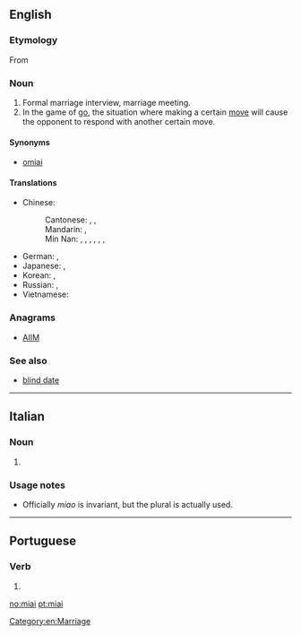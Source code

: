 ==English==
{{wikipedia}}

===Etymology===
From {{etyl|ja|en}} {{m|ja|見合い||tr=みあい, miai|sc=Jpan}}

===Noun===
{{en-noun|-}}

# Formal marriage interview, marriage meeting.
# In the game of [[go]], the situation where making a certain [[move]] will cause the opponent to respond with another certain move.

====Synonyms====
* {{sense|formal marriage interview}} [[omiai]]

====Translations====
{{trans-top-also|formal marriage interview|blind date}}
* Chinese:
*: Cantonese: {{t|yue|相親|sc=Hani}}, {{t|yue|相亲|tr=soeng1 can1|sc=Hani}}, {{t|yue|相睼|tr=soeng1 tai4|sc=Hani}}
*: Mandarin: {{t+|cmn|相親|sc=Hani}}, {{t+|cmn|相亲|tr=xiāngqīn|sc=Hani}}
*: Min Nan: {{t|nan|看親情|sc=Hani}}, {{t|nan|看亲情|tr=khòaⁿ-chhin-chiâⁿ|sc=Hani}}, {{t|nan|相親像|sc=Hani}}, {{t|nan|相亲像|tr=sio-chhin-chhiūⁿ|sc=Hani}}, {{t|nan|相看|tr=tùi-khòaⁿ|sc=Hani}}, {{t|nan|對相|sc=Hani}}, {{t|nan|对相|tr=tùi-siàng/tùi-siòng|sc=Hani}}
{{trans-mid}}
* German: {{t|de|Miai|n}}, {{t|de|Omiai|n}}
* Japanese: {{t|ja|見合い|tr=みあい, miai|sc=Jpan}}, {{t|ja|見合い|tr=おみあい, o-miai|alt=お見合い|sc=Jpan}}
* Korean: {{t|ko|맞선|sc=Kore}}, {{t|ko|소개팅|sc=Kore}}
* Russian: {{t|ru|о-миа́и|n}}, {{t|ru|смотри́ны|f-p}} {{qualifier|dated, old Russian tradition, "bride show"}}
* Vietnamese: {{t|vi|dạm ngõ}}
{{trans-bottom}}

===Anagrams===
* [[AIIM#English|AIIM]]

===See also===
* [[blind date]]

[[Category:en:Marriage]]

----

==Italian==

===Noun===
{{head|it|noun plural form|g=m}}

# {{plural of|miao|lang=it}}

===Usage notes===
* Officially ''miao'' is invariant, but the plural is actually used.

----

==Portuguese==

===Verb===
{{pt-verb-form}}

# {{pt-verb form of|miar|ar|imperative|affirmative|plural|second}}

[[no:miai]]
[[pt:miai]]